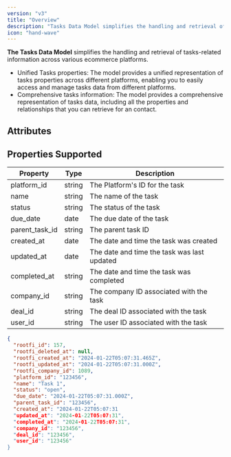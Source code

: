 ```yaml
---
version: "v3"
title: "Overview"
description: "Tasks Data Model simplifies the handling and retrieval of tasks-related information across various crm platforms."
icon: "hand-wave"
---
```


**The Tasks Data Model** simplifies the handling and retrieval of tasks-related information across various ecommerce platforms.

- Unified Tasks properties: The model provides a unified representation of tasks properties across different platforms, enabling you to easily access and manage tasks data from different platforms.
- Comprehensive tasks information: The model provides a comprehensive representation of tasks data, including all the properties and relationships that you can retrieve for an contact.

## Attributes

## Properties Supported

| Property       | Type   | Description                                 |
| -------------- | ------ | ------------------------------------------- |
| platform_id    | string | The Platform's ID for the task              |
| name           | string | The name of the task                        |
| status         | string | The status of the task                      |
| due_date       | date   | The due date of the task                    |
| parent_task_id | string | The parent task ID                          |
| created_at     | date   | The date and time the task was created      |
| updated_at     | date   | The date and time the task was last updated |
| completed_at   | string | The date and time the task was completed    |
| company_id     | string | The company ID associated with the task     |
| deal_id        | string | The deal ID associated with the task        |
| user_id        | string | The user ID associated with the task        |

<ResponseExample name="The Tasks Object" >

```json The Tasks Response Object
{
  "rootfi_id": 157,
  "rootfi_deleted_at": null,
  "rootfi_created_at": "2024-01-22T05:07:31.465Z",
  "rootfi_updated_at": "2024-01-22T05:07:31.000Z",
  "rootfi_company_id": 1089,
  "platform_id": "123456",
  "name": "Task 1",
  "status": "open",
  "due_date": "2024-01-22T05:07:31.000Z",
  "parent_task_id": "123456",
  "created_at": "2024-01-22T05:07:31
  "updated_at": "2024-01-22T05:07:31",
  "completed_at": "2024-01-22T05:07:31",
  "company_id": "123456",
  "deal_id": "123456",
  "user_id": "123456"
}
```

</ResponseExample>
